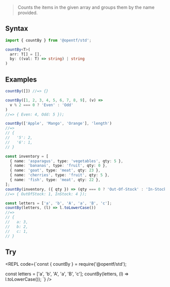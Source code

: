 
> Counts the items in the given array and groups them by the name provided.

## Syntax

```ts
import { countBy } from '@opentf/std';

countBy<T>(
  arr: T[] = [],
  by: ((val: T) => string) | string
)
```

## Examples

```ts
countBy([]) //=> {}

countBy([1, 2, 3, 4, 5, 6, 7, 8, 9], (v) =>
  v % 2 === 0 ? 'Even' : 'Odd'
)
//=> { Even: 4, Odd: 5 });

countBy(['Apple', 'Mango', 'Orange'], 'length')
//=>
// {
//   '5': 2,
//   '6': 1,
// }

const inventory = [
  { name: 'asparagus', type: 'vegetables', qty: 5 },
  { name: 'bananas', type: 'fruit', qty: 0 },
  { name: 'goat', type: 'meat', qty: 23 },
  { name: 'cherries', type: 'fruit', qty: 5 },
  { name: 'fish', type: 'meat', qty: 22 },
];
countBy(inventory, ({ qty }) => (qty === 0 ? 'Out-Of-Stock' : 'In-Stock'))
//=> { OutOfStock: 1, InStock: 4 });

const letters = ['a', 'b', 'A', 'a', 'B', 'c'];
countBy(letters, (l) => l.toLowerCase())
//=>
// {
//   a: 3,
//   b: 2,
//   c: 1,
// }
```

## Try

<REPL code={`const { countBy } = require('@opentf/std');

const letters = ['a', 'b', 'A', 'a', 'B', 'c'];
countBy(letters, (l) => l.toLowerCase());
`} />
